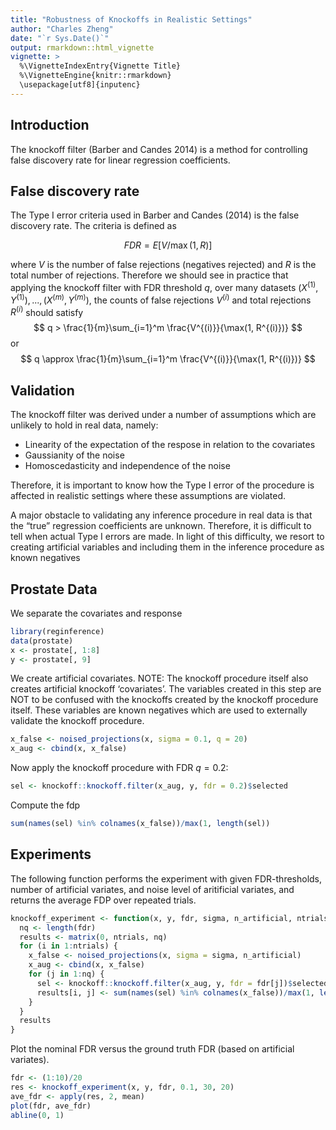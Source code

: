 ```yaml
---
title: "Robustness of Knockoffs in Realistic Settings"
author: "Charles Zheng"
date: "`r Sys.Date()`"
output: rmarkdown::html_vignette
vignette: >
  %\VignetteIndexEntry{Vignette Title}
  %\VignetteEngine{knitr::rmarkdown}
  \usepackage[utf8]{inputenc}
---
```


## Introduction

The knockoff filter (Barber and Candes 2014) is a method for controlling false discovery rate for
linear regression coefficients.

## False discovery rate

The Type I error criteria used in Barber and Candes (2014) is the false discovery rate.
The criteria is defined as

$$
FDR = E[V/\max(1,R)]
$$

where $V$ is the number of false rejections (negatives rejected) and $R$ is the total number of rejections.
Therefore we should see in practice that applying the knockoff filter with FDR threshold $q$,
over many datasets $(X^{(1)}, Y^{(1)}), ... , (X^{(m)}, Y^{(m)})$, the counts of false rejections $V^{(i)}$ and total rejections $R^{(i)}$ should satisfy
$$
q > \frac{1}{m}\sum_{i=1}^m \frac{V^{(i)}}{\max(1, R^{(i)})}
$$
or 
$$
q \approx \frac{1}{m}\sum_{i=1}^m \frac{V^{(i)}}{\max(1, R^{(i)})}
$$

## Validation

The knockoff filter was derived under a number of assumptions which are unlikely to hold in real data, namely:

- Linearity of the expectation of the respose in relation to the covariates
- Gaussianity of the noise
- Homoscedasticity and independence of the noise

Therefore, it is important to know how the Type I error of the procedure is affected in realistic settings
where these assumptions are violated.

A major obstacle to validating any inference procedure in real data is that the "true" regression coefficients are unknown.  Therefore, it is difficult to tell when actual Type I errors are made.  In light of this difficulty, we resort to creating artificial variables and including them in the inference procedure as known negatives

## Prostate Data

We separate the covariates and response

```r
library(reginference)
data(prostate)
x <- prostate[, 1:8]
y <- prostate[, 9]
```

We create artificial covariates.
NOTE: The knockoff procedure itself also creates artificial knockoff 'covariates'.
The variables created in this step are NOT to be confused with the knockoffs created by the knockoff procedure itself.
These variables are known negatives which are used to externally validate the knockoff procedure.

```r
x_false <- noised_projections(x, sigma = 0.1, q = 20)
x_aug <- cbind(x, x_false)
```

Now apply the knockoff procedure with FDR $q = 0.2$:
```r
sel <- knockoff::knockoff.filter(x_aug, y, fdr = 0.2)$selected
```

Compute the fdp
```r
sum(names(sel) %in% colnames(x_false))/max(1, length(sel))
```

## Experiments

The following function performs the experiment with given FDR-thresholds, number of artificial variates, and noise level of aritificial variates, and returns the average FDP over repeated trials.

```r
knockoff_experiment <- function(x, y, fdr, sigma, n_artificial, ntrials) {
  nq <- length(fdr)
  results <- matrix(0, ntrials, nq)
  for (i in 1:ntrials) {
    x_false <- noised_projections(x, sigma = sigma, n_artificial)
    x_aug <- cbind(x, x_false)
    for (j in 1:nq) {
      sel <- knockoff::knockoff.filter(x_aug, y, fdr = fdr[j])$selected
      results[i, j] <- sum(names(sel) %in% colnames(x_false))/max(1, length(sel))      
    }
  }
  results
}
```

Plot the nominal FDR versus the ground truth FDR (based on artificial variates).

```r
fdr <- (1:10)/20
res <- knockoff_experiment(x, y, fdr, 0.1, 30, 20)
ave_fdr <- apply(res, 2, mean)
plot(fdr, ave_fdr)
abline(0, 1)
```
